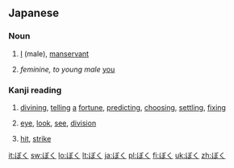==Japanese==
===Noun===
{{ja-noun|h|rom=boku|hidx=ほく'}}

# {{ja-def|僕}} [[I]] (male), [[manservant]]
# ''feminine, to young male'' [[you]]

===Kanji reading===
{{ja-kanjireading|rom=boku|hidx=ほく'}}

# {{ja-def|卜}} [[divining]], [[telling]] [[a]] [[fortune]], [[predicting]], [[choosing]], [[settling]], [[fixing]]
# {{ja-def|目}} [[eye]], [[look]], [[see]], [[division]]
# {{ja-def|撲}} [[hit]], [[strike]]

[[it:ぼく]]
[[sw:ぼく]]
[[lo:ぼく]]
[[lt:ぼく]]
[[ja:ぼく]]
[[pl:ぼく]]
[[fi:ぼく]]
[[uk:ぼく]]
[[zh:ぼく]]